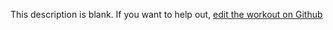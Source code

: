 
  This description is blank. If you want to help out, [edit the workout on Github](https://www.github.com/LiftArcade/exercises/blob/main/exercises/dumbbell-decline-fly-description.mdx)